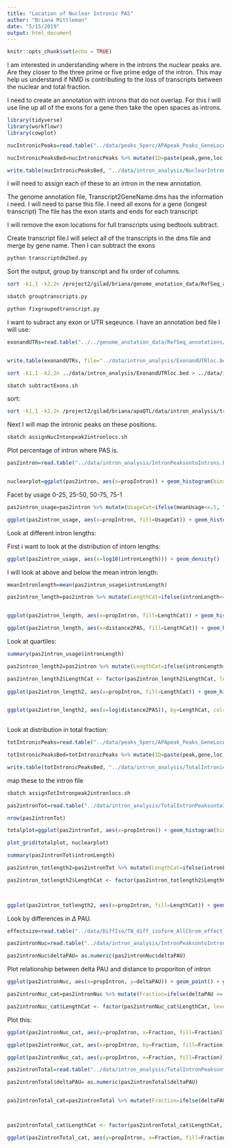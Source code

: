 ```yaml
---
title: "Location of Nuclear Intronic PAS"
author: "Briana Mittleman"
date: "5/15/2019"
output: html_document
---
```


```r
knitr::opts_chunk$set(echo = TRUE)
```

I am interested in understanding where in the introns the nuclear peaks are. Are they closer to the three prime or five prime edge of the intron. This may help us understand if NMD is contributing to the loss of transcripts between the nuclear and total fraction.  

I need to create an annotation with introns that do not overlap. For this I will use line up all of the exons for a gene then take the open spaces as introns.  
```r

library(tidyverse)
library(workflowr)
library(cowplot)

```


```r
nucIntronicPeaks=read.table("../data/peaks_5perc/APApeak_Peaks_GeneLocAnno.Nuclear.5perc.fc", stringsAsFactors = F, header = F,col.names = c("chr", "start", "end", "gene", "loc", "strand", "peak", "avgUsage")) %>% filter(loc=="intron")

nucIntronicPeaksBed=nucIntronicPeaks %>% mutate(ID=paste(peak,gene,loc, sep=":")) %>% dplyr::select(chr, start, end, ID, avgUsage, strand)

write.table(nucIntronicPeaksBed, "../data/intron_analysis/NuclearIntronicPeaks.bed", col.names = F, row.names = F, quote = F,sep="\t")
```

I will need to assign each of these to an intron in the new annotation.  

The genome annotation file, Transcript2GeneName.dms has the information i need. I will need to parse this file. I need all exons for a gene (longest transcript) The file has the exon starts and ends for each transcript.  

I will remove the exon locations for full transcripts using bedtools subtract. 



Create transcript file.I will select all of the transcripts in the dms file and merge by gene name. Then I can subtract the exons 



```bash
python transcriptdm2bed.py
```

Sort the output, group by transcript and fix order of columns. 

```bash
sort -k1,1 -k2,2n /project2/gilad/briana/genome_anotation_data/RefSeq_annotations/AllTranscriptsbyName.bed > /project2/gilad/briana/genome_anotation_data/RefSeq_annotations/AllTranscriptsbyName.sort.bed

sbatch grouptranscripts.py

python fixgroupedtranscript.py
```


I want to subract any exon or UTR seqeunce. I have an annotation bed file I will use:
 
```r
exonandUTRs=read.table("../../genome_anotation_data/RefSeq_annotations/ncbiRefSeq_FormatedallAnnotation.sort.bed", col.names = c("CHR", "start", "end", "ID", "score", "strand"),stringsAsFactors = F)%>% separate(ID, into=c("loc", "gene"),sep=":") %>% filter(loc!="intron") %>% dplyr::select(-loc) %>% mutate(CHR=paste("chr", CHR, sep=""))


write.table(exonandUTRs, file="../data/intron_analysis/ExonandUTRloc.bed", quote=F, col.names = F, row.names = F, sep="\t")
```


```bash
sort -k1,1 -k2,2n ../data/intron_analysis/ExonandUTRloc.bed > ../data/intron_analysis/ExonandUTRloc.sort.bed
```



```bash
sbatch subtractExons.sh
```


sort:

```bash
sort -k1,1 -k2,2n /project2/gilad/briana/apaQTL/data/intron_analysis/transcriptsMinusExons.bed > /project2/gilad/briana/apaQTL/data/intron_analysis/transcriptsMinusExons.sort.bed
```





Next I will map the intronic peaks on these positions. 

```bash
sbatch assignNucIntonpeak2intronlocs.sh
```


Plot percentage of intron where PAS is.

```r
pas2intron=read.table("../data/intron_analysis/IntronPeaksontoIntrons.bed",col.names = c("intronCHR", "intronStart", "intronEnd", "gene", "score", "strand", "peakCHR", "peakStart", "peakEnd", "PeakID", "meanUsage", "peakStrand")) %>% mutate(PASloc=ifelse(strand=="+", peakEnd, peakStart)) %>% dplyr::select(intronStart, intronEnd, gene, strand, PeakID, PASloc ,meanUsage) %>% mutate(intronLength=intronEnd-intronStart , distance2PAS= ifelse(strand=="+", PASloc-intronStart, intronEnd-PASloc), propIntron=distance2PAS/intronLength)



```


```r
nuclearplot=ggplot(pas2intron, aes(x=propIntron)) + geom_histogram(bins=50, aes(y=..count../33345)) + labs(title="PAS position within intron \n for Nuclear PAS", y="Proportion of Intronic PAS", x="Proportion of Intronic Length")
```
Facet by usage 0-25, 25-50, 50-75, 75-1
```r
pas2intron_usage=pas2intron %>% mutate(UsageCat=ifelse(meanUsage<=.5, "low", "high"))

ggplot(pas2intron_usage, aes(x=propIntron, fill=UsageCat)) + geom_histogram(bins=50, aes(y=..count../33345)) + labs(title="PAS position within intron", y="Proportion of Intronic PAS", x="Proportion of Intronic Length") + facet_grid(~UsageCat)

```


Look at different intron lengths:

First i want to look at the distribution of intorn lengths:

```r
ggplot(pas2intron_usage, aes(x=log10(intronLength))) + geom_density()
```

I will look at above and below the mean intron length:

```r
meanIntronlength=mean(pas2intron_usage$intronLength)

pas2intron_length=pas2intron %>% mutate(LengthCat=ifelse(intronLength<=meanIntronlength, "bottom", "top"))


ggplot(pas2intron_length, aes(x=propIntron, fill=LengthCat)) + geom_histogram(bins=50, aes(y=..count../33345)) + labs(title="PAS position within intron", y="Proportion of Intronic PAS", x="Proportion of Intronic Length") + facet_grid(~LengthCat)

ggplot(pas2intron_length, aes(x=distance2PAS, fill=LengthCat)) + geom_histogram(bins=50, aes(y=..count../33345)) + labs(title="PAS position within intron", y="Proportion of Intronic PAS", x="Proportion of Intronic Length") + facet_grid(~LengthCat)
```
Look at quartiles:  

```r
summary(pas2intron_usage$intronLength)

pas2intron_length2=pas2intron %>% mutate(LengthCat=ifelse(intronLength<=3929, "first", ifelse(intronLength>3929 &intronLength<=9220, "second", ifelse(intronLength>9220 &intronLength<=24094, "third", "fourth"))))

pas2intron_length2$LengthCat <- factor(pas2intron_length2$LengthCat, levels=c("first", "second", "third", "fourth"))
                                         
ggplot(pas2intron_length2, aes(x=propIntron, fill=LengthCat)) + geom_histogram(bins=50, aes(y=..count../33345)) + labs(title="PAS position within intron \n Nuclear intronic PAS", y="Proportion of Intronic PAS", x="Proportion of Intronic Length") + facet_grid(~LengthCat)+theme(axis.text.x = element_text(angle = 90, hjust = 1))


ggplot(pas2intron_length2, aes(x=log(distance2PAS)), by=LengthCat, col=LengthCat) + stat_ecdf(aes(col=LengthCat)) 
  


```


Look at distribution in total fraction:  


```r
totIntronicPeaks=read.table("../data/peaks_5perc/APApeak_Peaks_GeneLocAnno.Total.5perc.fc", stringsAsFactors = F, header = F,col.names = c("chr", "start", "end", "gene", "loc", "strand", "peak", "avgUsage")) %>% filter(loc=="intron")

totIntronicPeaksBed=totIntronicPeaks %>% mutate(ID=paste(peak,gene,loc, sep=":")) %>% dplyr::select(chr, start, end, ID, avgUsage, strand)

write.table(totIntronicPeaksBed, "../data/intron_analysis/TotalIntronicPeaks.bed", col.names = F, row.names = F, quote = F,sep="\t")
```


map these to the intron file



```bash
sbatch assignTotIntronpeak2intronlocs.sh
```

```r
pas2intronTot=read.table("../data/intron_analysis/TotalIntronPeaksontoIntrons.bed",col.names = c("intronCHR", "intronStart", "intronEnd", "gene", "score", "strand", "peakCHR", "peakStart", "peakEnd", "PeakID", "meanUsage", "peakStrand")) %>% mutate(PASloc=ifelse(strand=="+", peakEnd, peakStart)) %>% dplyr::select(intronStart, intronEnd, gene, strand, PeakID, PASloc ,meanUsage) %>% mutate(intronLength=intronEnd-intronStart , distance2PAS= ifelse(strand=="+", PASloc-intronStart, intronEnd-PASloc), propIntron=distance2PAS/intronLength)

nrow(pas2intronTot)

```

```r
totalplot=ggplot(pas2intronTot, aes(x=propIntron)) + geom_histogram(bins=50, aes(y=..count../31954)) + labs(title="PAS position within intron \nfor total PAS", y="Proportion of Intronic PAS", x="Proportion of Intronic Length")
```


```r
plot_grid(totalplot, nuclearplot)
```
```r
summary(pas2intronTot$intronLength)

pas2intron_totlength2=pas2intronTot %>% mutate(LengthCat=ifelse(intronLength<=3785, "first", ifelse(intronLength>3785 &intronLength<=8872, "second", ifelse(intronLength>8872 &intronLength<=22928, "third", "fourth"))))

pas2intron_totlength2$LengthCat <- factor(pas2intron_totlength2$LengthCat, levels=c("first", "second", "third", "fourth"))


                                         
ggplot(pas2intron_totlength2, aes(x=propIntron, fill=LengthCat)) + geom_histogram(bins=50, aes(y=..count../31954)) + labs(title="PAS position within intron \n Total intronic PAS", y="Proportion of Intronic PAS", x="Proportion of Intronic Length") + facet_grid(~LengthCat) + theme(axis.text.x = element_text(angle = 90, hjust = 1))


```

Look by differences in $\Delta$ PAU.  

```r
effectsize=read.table("../data/DiffIso/TN_diff_isoform_AllChrom_effect_sizes.txt", stringsAsFactors = F, col.names=c('PAS',  'logef' ,'Nuclear', 'Total','deltaPAU')) %>% filter(PAS != "intron") %>% dplyr::select(PAS, deltaPAU)
```


```r
pas2intronNuc=read.table("../data/intron_analysis/IntronPeaksontoIntrons.bed",col.names = c("intronCHR", "intronStart", "intronEnd", "gene", "score", "strand", "peakCHR", "peakStart", "peakEnd", "PeakID", "meanUsage", "peakStrand")) %>% mutate(PAS=paste(peakCHR, peakStart, peakEnd, gene, sep=":")) %>% inner_join(effectsize, by="PAS") %>% mutate(PASloc=ifelse(strand=="+", peakEnd, peakStart)) %>% dplyr::select(intronStart, intronEnd, gene, strand, PeakID, PASloc ,meanUsage, deltaPAU) %>% mutate(intronLength=intronEnd-intronStart , distance2PAS= ifelse(strand=="+", PASloc-intronStart, intronEnd-PASloc), propIntron=distance2PAS/intronLength)

pas2intronNuc$deltaPAU= as.numeric(pas2intronNuc$deltaPAU)
```

Plot relationship between delta PAU and distance to proporiton of intron  

```r
ggplot(pas2intronNuc, aes(x=propIntron, y=deltaPAU)) + geom_point() + geom_density2d(col="red")
```
```r
pas2intronNuc_cat=pas2intronNuc %>% mutate(Fraction=ifelse(deltaPAU <= -0.2, "NuclearSpecific", ifelse(deltaPAU>-.2 &deltaPAU < .2, "NotDiff", "TotalEnriched"))) %>% mutate(LengthCat=ifelse(intronLength<=3929, "first", ifelse(intronLength>3929 &intronLength<=9220, "second", ifelse(intronLength>9220 &intronLength<=24094, "third", "fourth"))))

pas2intronNuc_cat$LengthCat <- factor(pas2intronNuc_cat$LengthCat, levels=c("first", "second", "third", "fourth"))
```

Plot this:

```r
ggplot(pas2intronNuc_cat, aes(y=propIntron, x=Fraction, fill=Fraction)) + geom_boxplot(alpha=.5) + facet_grid(~LengthCat)  + theme(axis.text.x = element_text(angle = 90, hjust = 1)) 
```

```r
ggplot(pas2intronNuc_cat, aes(x=propIntron, by=Fraction, fill=Fraction)) + geom_density(alpha=.5) + facet_grid(~LengthCat)  + theme(axis.text.x = element_text(angle = 90, hjust = 1))
```


```r
ggplot(pas2intronNuc_cat, aes(y=propIntron, x=Fraction, fill=Fraction)) + geom_boxplot(alpha=.5)  + theme(axis.text.x = element_text(angle = 90, hjust = 1)) 
```

```r

pas2intronTotal=read.table("../data/intron_analysis/TotalIntronPeaksontoIntrons.bed",col.names = c("intronCHR", "intronStart", "intronEnd", "gene", "score", "strand", "peakCHR", "peakStart", "peakEnd", "PeakID", "meanUsage", "peakStrand")) %>% mutate(PAS=paste(peakCHR, peakStart, peakEnd, gene, sep=":")) %>% inner_join(effectsize, by="PAS") %>% mutate(PASloc=ifelse(strand=="+", peakEnd, peakStart)) %>% dplyr::select(intronStart, intronEnd, gene, strand, PeakID, PASloc ,meanUsage, deltaPAU) %>% mutate(intronLength=intronEnd-intronStart , distance2PAS= ifelse(strand=="+", PASloc-intronStart, intronEnd-PASloc), propIntron=distance2PAS/intronLength)

pas2intronTotal$deltaPAU= as.numeric(pas2intronTotal$deltaPAU)


pas2intronTotal_cat=pas2intronTotal %>% mutate(Fraction=ifelse(deltaPAU <= -0.2, "NuclearSpecific", ifelse(deltaPAU>-.2 &deltaPAU < .2, "NotDiff", "TotalEnriched"))) %>% mutate(LengthCat=ifelse(intronLength<=3785, "first", ifelse(intronLength>3785 &intronLength<=8872, "second", ifelse(intronLength>8872 &intronLength<=22928, "third", "fourth"))))



pas2intronTotal_cat$LengthCat <- factor(pas2intronTotal_cat$LengthCat, levels=c("first", "second", "third", "fourth"))

ggplot(pas2intronTotal_cat, aes(y=propIntron, x=Fraction, fill=Fraction)) + geom_boxplot(alpha=.5) + facet_grid(~LengthCat)  + theme(axis.text.x = element_text(angle = 90, hjust = 1)) 
```

